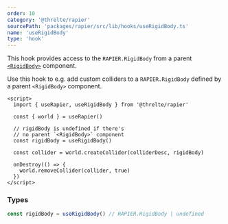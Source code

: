```yaml
---
order: 10
category: '@threlte/rapier'
sourcePath: 'packages/rapier/src/lib/hooks/useRigidBody.ts'
name: 'useRigidBody'
type: 'hook'
---
```


This hook provides access to the `RAPIER.RigidBody` from a parent [`<RigidBody>`](/docs/reference/rapier/rigid-body) component.

Use this hook to e.g. add custom colliders to a `RAPIER.RigidBody` defined by a parent `<RigidBody>` component.

```svelte
<script>
  import { useRapier, useRigidBody } from '@threlte/rapier'

  const { world } = useRapier()

  // rigidBody is undefined if there's
  // no parent `<RigidBody>` component
  const rigidBody = useRigidBody()

  const collider = world.createCollider(colliderDesc, rigidBody)

  onDestroy(() => {
    world.removeCollider(collider, true)
  })
</script>
```

### Types

```ts
const rigidBody = useRigidBody() // RAPIER.RigidBody | undefined
```
